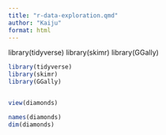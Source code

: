 ```yaml
---
title: "r-data-exploration.qmd"
author: "Kaiju"
format: html
---
```

library(tidyverse)
library(skimr)
library(GGally)
```r
library(tidyverse)
library(skimr)
library(GGally)


view(diamonds)

names(diamonds)
dim(diamonds)



```

